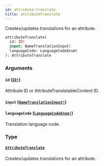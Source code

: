 ```yaml
---
id: attribute-translate
title: attributeTranslate
---
```


Creates/updates translations for an attribute.

```graphql
attributeTranslate(
  id: ID!
  input: NameTranslationInput!
  languageCode: LanguageCodeEnum!
): AttributeTranslate

```

### Arguments

#### `id` ([`ID!`](/developer/api-reference/scalars/id.mdx))

Attribute ID or AttributeTranslatableContent ID.

#### `input` ([`NameTranslationInput!`](/developer/api-reference/inputs/name-translation-input.mdx))

#### `languageCode` ([`LanguageCodeEnum!`](/developer/api-reference/enums/language-code-enum.mdx))

Translation language code.

### Type

#### [`AttributeTranslate`](/developer/api-reference/objects/attribute-translate.mdx)

Creates/updates translations for an attribute.
